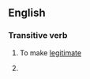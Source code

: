 ==English==

===Transitive verb===
{{en-verb|legitimis|ing}}
# {{British}} To make [[legitimate]]
# {{alternative spelling of|legitimize}}
